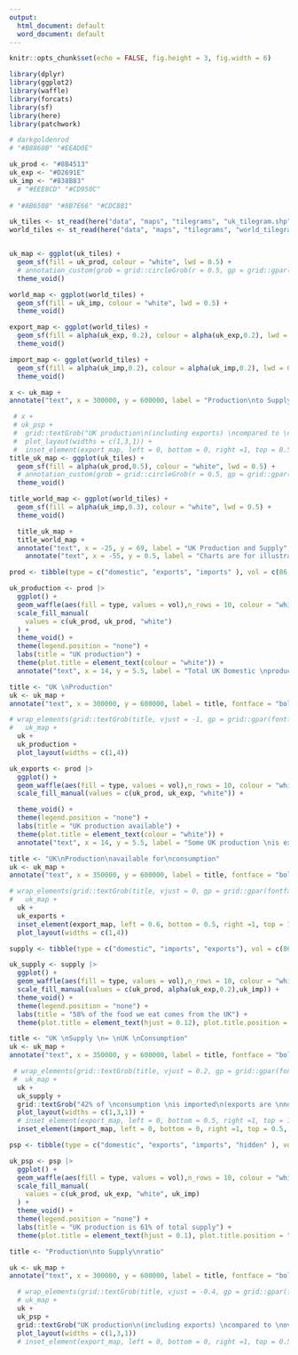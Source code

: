 ```yaml
---
output:
  html_document: default
  word_document: default
---
```


```r
knitr::opts_chunk$set(echo = FALSE, fig.height = 3, fig.width = 6)

library(dplyr)
library(ggplot2)
library(waffle)
library(forcats)
library(sf)
library(here)
library(patchwork)

# darkgoldenrod
# "#B8860B" "#EEAD0E"

uk_prod <- "#8B4513" 
uk_exp <- "#D2691E" 
uk_imp <- "#838B83" 
  # "#EEE8CD" "#CD950C"
  
# "#8B6508" "#8B7E66" "#CDC8B1"
```


```r


uk_tiles <- st_read(here("data", "maps", "tilegrams", "uk_tilegram.shp"), quiet = TRUE)
world_tiles <- st_read(here("data", "maps", "tilegrams", "world_tilegram.shp"), quiet = TRUE)


uk_map <- ggplot(uk_tiles) +
  geom_sf(fill = uk_prod, colour = "white", lwd = 0.5) +
  # annotation_custom(grob = grid::circleGrob(r = 0.5, gp = grid::gpar(fill = NA))) +
  theme_void() 
```


```r
world_map <- ggplot(world_tiles) +
  geom_sf(fill = uk_imp, colour = "white", lwd = 0.5) +
  theme_void() 

export_map <- ggplot(world_tiles) +
  geom_sf(fill = alpha(uk_exp, 0.2), colour = alpha(uk_exp,0.2), lwd = 0.5) +
  theme_void() 

import_map <- ggplot(world_tiles) +
  geom_sf(fill = alpha(uk_imp,0.2), colour = alpha(uk_imp,0.2), lwd = 0.5) +
  theme_void()

```


```r

x <- uk_map +
annotate("text", x = 300000, y = 600000, label = "Production\nto Supply\nratio", fontface = "bold", size = 6)

 # x +
 # uk_psp + 
 #  grid::textGrob("UK production\n(including exports) \ncompared to \noverall supply",vjust = -0.1) + 
 #  plot_layout(widths = c(1,3,1)) +
 #  inset_element(export_map, left = 0, bottom = 0, right =1, top = 0.5, on_top = TRUE, align_to = "full")
title_uk_map <- ggplot(uk_tiles) +
  geom_sf(fill = alpha(uk_prod,0.5), colour = "white", lwd = 0.5) +
  # annotation_custom(grob = grid::circleGrob(r = 0.5, gp = grid::gpar(fill = NA))) +
  theme_void() 

title_world_map <- ggplot(world_tiles) +
  geom_sf(fill = alpha(uk_imp,0.3), colour = "white", lwd = 0.5) +
  theme_void()

  title_uk_map + 
  title_world_map + 
  annotate("text", x = -25, y = 69, label = "UK Production and Supply", fontface = "bold", size = 10) +
    annotate("text", x = -55, y = 0.5, label = "Charts are for illustrative\npurposes only - not to scale",  size = 6)

```




```r


prod <- tibble(type = c("domestic", "exports", "imports" ), vol = c(86, 14, 62))

uk_production <- prod |> 
  ggplot() + 
  geom_waffle(aes(fill = type, values = vol),n_rows = 10, colour = "white", size = 1) + 
  scale_fill_manual(
    values = c(uk_prod, uk_prod, "white")
  ) +
  theme_void() +
  theme(legend.position = "none") +
  labs(title = "UK production") +
  theme(plot.title = element_text(colour = "white")) +
  annotate("text", x = 14, y = 5.5, label = "Total UK Domestic \nproduction")

title <- "UK \nProduction"
uk <- uk_map +
annotate("text", x = 300000, y = 600000, label = title, fontface = "bold", size = 6)

# wrap_elements(grid::textGrob(title, vjust = -1, gp = grid::gpar(fontface = "bold", fontsize = 16))) + 
#   uk_map + 
  uk +
  uk_production + 
  plot_layout(widths = c(1,4))

```




```r
uk_exports <- prod |> 
  ggplot() + 
  geom_waffle(aes(fill = type, values = vol),n_rows = 10, colour = "white", size = 1) + 
  scale_fill_manual(values = c(uk_prod, uk_exp, "white")) +

  theme_void() +
  theme(legend.position = "none") +
  labs(title = "UK production available") +
  theme(plot.title = element_text(colour = "white")) +
  annotate("text", x = 14, y = 5.5, label = "Some UK production \nis exported")

title <- "UK\nProduction\navailable for\nconsumption"
uk <- uk_map +
annotate("text", x = 350000, y = 600000, label = title, fontface = "bold", size = 6)

# wrap_elements(grid::textGrob(title, vjust = 0, gp = grid::gpar(fontface = "bold", fontsize = 16))) + 
#   uk_map + 
  uk +
  uk_exports + 
  inset_element(export_map, left = 0.6, bottom = 0.5, right =1, top = 1, on_top = TRUE, align_to = "full") +
  plot_layout(widths = c(1,4))
```




```r
supply <- tibble(type = c("domestic", "imports", "exports"), vol = c(86, 62, 14)) 

uk_supply <- supply |>
  ggplot() + 
  geom_waffle(aes(fill = type, values = vol),n_rows = 10, colour = "white",size = 1) + 
  scale_fill_manual(values = c(uk_prod, alpha(uk_exp,0.2),uk_imp)) +
  theme_void() +
  theme(legend.position = "none") +
  labs(title = "58% of the food we eat comes from the UK") +
  theme(plot.title = element_text(hjust = 0.12), plot.title.position = "panel")

title <- "UK \nSupply \n= \nUK \nConsumption"
uk <- uk_map +
annotate("text", x = 350000, y = 600000, label = title, fontface = "bold", size = 5)

 # wrap_elements(grid::textGrob(title, vjust = 0.2, gp = grid::gpar(fontface = "bold", fontsize = 16))) + 
 #  uk_map + 
  uk +
  uk_supply + 
  grid::textGrob("42% of \nconsumption \nis imported\n(exports are \nnot included)", vjust = 0.2) + 
  plot_layout(widths = c(1,3,1)) +
  # inset_element(export_map, left = 0, bottom = 0.5, right =1, top = 1, on_top = TRUE, align_to = "full") +
  inset_element(import_map, left = 0, bottom = 0, right =1, top = 0.5, on_top = TRUE, align_to = "full")
```




```r
psp <- tibble(type = c("domestic", "exports", "imports", "hidden" ), vol = c(86, 14, 48,14))

uk_psp <- psp |>
  ggplot() + 
  geom_waffle(aes(fill = type, values = vol),n_rows = 10, colour = "white", size = 1) + 
  scale_fill_manual(
    values = c(uk_prod, uk_exp, "white", uk_imp)
  ) +
  theme_void() +
  theme(legend.position = "none") +
  labs(title = "UK production is 61% of total supply") +
  theme(plot.title = element_text(hjust = 0.1), plot.title.position = "panel")

title <- "Production\nto Supply\nratio"

uk <- uk_map +
annotate("text", x = 300000, y = 600000, label = title, fontface = "bold", size = 6)

  # wrap_elements(grid::textGrob(title, vjust = -0.4, gp = grid::gpar(fontface = "bold", fontsize = 16))) + 
  # uk_map + 
  uk +
  uk_psp + 
  grid::textGrob("UK production\n(including exports) \ncompared to \noverall supply\n is a proxy for\n'self-sufficiency'",vjust = 0.5) + 
  plot_layout(widths = c(1,3,1)) 
  # inset_element(export_map, left = 0, bottom = 0, right =1, top = 0.5, on_top = TRUE, align_to = "full")

```





